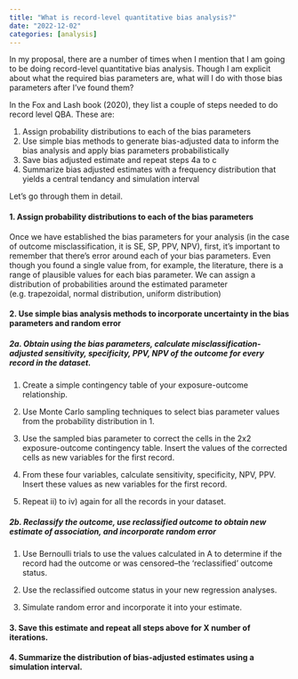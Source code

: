 ```yaml
---
title: "What is record-level quantitative bias analysis?"
date: "2022-12-02"
categories: [analysis]
---
```


In my proposal, there are a number of times when I mention that I am going to be doing record-level quantitative bias analysis. Though I am explicit about what the required bias parameters are, what will I do with those bias parameters after I've found them?

In the Fox and Lash book (2020), they list a couple of steps needed to do record level QBA. These are:

1.   Assign probability distributions to each of the bias parameters
2.  Use simple bias methods to generate bias-adjusted data to inform the bias analysis and apply bias parameters probabilistically
3.  Save bias adjusted estimate and repeat steps 4a to c
4.  Summarize bias adjusted estimates with a frequency distribution that yields a central tendancy and simulation interval

Let's go through them in detail.

#### 1. Assign probability distributions to each of the bias parameters 

Once we have established the bias parameters for your analysis (in the case of outcome misclassification, it is SE, SP, PPV, NPV), first, it's important to remember that there's error around each of your bias parameters. Even though you found a single value from, for example, the literature, there is a range of plausible values for each bias parameter. We can assign a distribution of probabilities around the estimated parameter (e.g. trapezoidal, normal distribution, uniform distribution)

#### 2. Use simple bias analysis methods to incorporate uncertainty in the bias parameters and random error

##### **2a. Obtain using the bias parameters, calculate misclassification-adjusted sensitivity, specificity, PPV, NPV of the outcome for every record in the dataset.**

1.  Create a simple contingency table of your exposure-outcome relationship.

2.  Use Monte Carlo sampling techniques to select bias parameter values from the probability distribution in 1.

3.  Use the sampled bias parameter to correct the cells in the 2x2 exposure-outcome contingency table. Insert the values of the corrected cells as new variables for the first record.

4.  From these four variables, calculate sensitivity, specificity, NPV, PPV. Insert these values as new variables for the first record.

5.  Repeat ii) to iv) again for all the records in your dataset.

##### **2b. Reclassify the outcome, use reclassified outcome to obtain new estimate of association, and incorporate random error**  

1.  Use Bernoulli trials to use the values calculated in A to determine if the record had the outcome or was censored--the 'reclassified' outcome status.

2.  Use the reclassified outcome status in your new regression analyses.

3.  Simulate random error and incorporate it into your estimate.

#### 3. Save this estimate and repeat all steps above for X number of iterations.

#### 4. Summarize the distribution of bias-adjusted estimates using a simulation interval.
